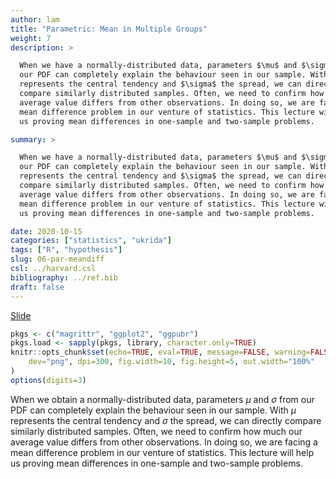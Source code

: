 ```yaml
---
author: lam
title: "Parametric: Mean in Multiple Groups"
weight: 7
description: >

  When we have a normally-distributed data, parameters $\mu$ and $\sigma$ from
  our PDF can completely explain the behaviour seen in our sample. With $\mu$
  represents the central tendency and $\sigma$ the spread, we can directly
  compare similarly distributed samples. Often, we need to confirm how much our
  average value differs from other observations. In doing so, we are facing a
  mean difference problem in our venture of statistics. This lecture will help
  us proving mean differences in one-sample and two-sample problems.

summary: >

  When we have a normally-distributed data, parameters $\mu$ and $\sigma$ from
  our PDF can completely explain the behaviour seen in our sample. With $\mu$
  represents the central tendency and $\sigma$ the spread, we can directly
  compare similarly distributed samples. Often, we need to confirm how much our
  average value differs from other observations. In doing so, we are facing a
  mean difference problem in our venture of statistics. This lecture will help
  us proving mean differences in one-sample and two-sample problems.

date: 2020-10-15
categories: ["statistics", "ukrida"]
tags: ["R", "hypothesis"]
slug: 06-par-meandiff
csl: ../harvard.csl
bibliography: ../ref.bib
draft: false
---
```


[Slide](https://lamurian.rbind.io/note/biostat-ukrida/07-par-meandiff-2/slide)

```r
pkgs <- c("magrittr", "ggplot2", "ggpubr")
pkgs.load <- sapply(pkgs, library, character.only=TRUE)
knitr::opts_chunk$set(echo=TRUE, eval=TRUE, message=FALSE, warning=FALSE, error=FALSE,
	dev="png", dpi=300, fig.width=10, fig.height=5, out.width="100%"
)
options(digits=3)
```

When we obtain a normally-distributed data, parameters $\mu$ and $\sigma$ from
our PDF can completely explain the behaviour seen in our sample. With $\mu$
represents the central tendency and $\sigma$ the spread, we can directly
compare similarly distributed samples. Often, we need to confirm how much our
average value differs from other observations. In doing so, we are facing a
mean difference problem in our venture of statistics. This lecture will help us
proving mean differences in one-sample and two-sample problems.

